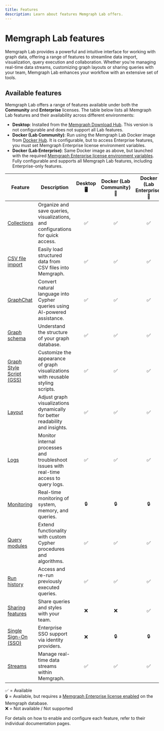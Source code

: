```yaml
---
title: Features
description: Learn about features Memgraph Lab offers.
---
```



# Memgraph Lab features 

Memgraph Lab provides a powerful and intuitive interface for working with graph
data, offering a range of features to streamline data import, visualization,
query execution and collaboration. Whether you're managing real-time data
streams, customizing graph layouts or sharing queries with your team, Memgraph
Lab enhances your workflow with an extensive set of tools.

## Available features

Memgraph Lab offers a range of features available under both the **Community**
and **Enterprise** licenses. The table below lists all Memgraph Lab features and their availability across
different environments:
- **Desktop**: Installed from the [Memgraph Download
  Hub](https://memgraph.com/download#individual). This version is not
  configurable and does not support all Lab features.
- **Docker (Lab Community)**: Run using the Memgraph Lab Docker image from
  [Docker Hub](https://hub.docker.com/r/memgraph/lab). It is configurable, but
  to access Enterprise features, you must set Memgraph Enterprise license
  environment variables.
- **Docker (Lab Enterprise)**: Same Docker image as above, but launched with the
  required [Memgraph Enterprise license environment
  variables](/memgraph-lab/configuration#adding-memgraph-enterprise-license).
  Fully configurable and supports all Memgraph Lab features, including
  Enterprise-only features.

| Feature                                                                                           | Description                                                                                 | Desktop 🖥️ | Docker (Lab Community) 🐳 | Docker (Lab Enterprise) 🐳 |
|---------------------------------------------------------------------------------------------------|---------------------------------------------------------------------------------------------|:----------:|:----------------------:|:------------------------:|
| [Collections](/memgraph-lab/features/collections)                                                 | Organize and save queries, visualizations, and configurations for quick access.            | ✅         | ✅                     | ✅                       |
| [CSV file import](/memgraph-lab/features/csv-file-import)                                         | Easily load structured data from CSV files into Memgraph.                                  | ✅         | ✅                     | ✅                       |
| [GraphChat](/memgraph-lab/features/graphchat)                                                     | Convert natural language into Cypher queries using AI-powered assistance.                  | ✅         | ✅                     | ✅                       |
| [Graph schema](/memgraph-lab/features/graph-schema)                                               | Understand the structure of your graph database.                  | ✅         | ✅                     | ✅                       |
| [Graph Style Script (GSS)](/memgraph-lab/features/graph-style-script)                             | Customize the appearance of graph visualizations with reusable styling scripts.            | ✅         | ✅                     | ✅                       |
| [Layout](/memgraph-lab/features/layout)                                                           | Adjust graph visualizations dynamically for better readability and insights.               | ✅         | ✅                     | ✅                       |
| [Logs](/memgraph-lab/features/logs)                                                               | Monitor internal processes and troubleshoot issues with real-time access to query logs.             | ✅         | ✅                     | ✅                       |
| [Monitoring](/memgraph-lab/features/monitoring)                                                   | Real-time monitoring of system, memory, and queries.                                       | 🔒         | 🔒                     | 🔒                       |
| [Query modules](/memgraph-lab/features/query-modules)                                                                                     | Extend functionality with custom Cypher procedures and algorithms.                         | ✅         | ✅                     | ✅                       |
| [Run history](/memgraph-lab/features/run-history)                                                 | Access and re-run previously executed queries.                                             | ✅         | ✅                     | ✅                       |
| [Sharing features](/memgraph-lab/features/sharing-features)                                       | Share queries and styles with your team.                                                   | ❌         | ❌                     | ✅                       |
| [Single Sign-On (SSO)](/memgraph-lab/features/single-sign-on)                                     | Enterprise SSO support via identity providers.                                             | ❌         | 🔒                     | 🔒                       |
| [Streams](/memgraph-lab/features/streams)                                                                                 | Manage real-time data streams within Memgraph.                                             | ✅         | ✅                     | ✅                       |

✅ = Available<br/>
🔒 = Available, but requires a [Memgraph Enterprise license enabled](/database-management/enabling-memgraph-enterprise) on the Memgraph database.<br/>
❌ = Not available / Not supported<br/>


For details on how to enable and configure each feature, refer to their
individual documentation pages.

<CommunityLinks/>